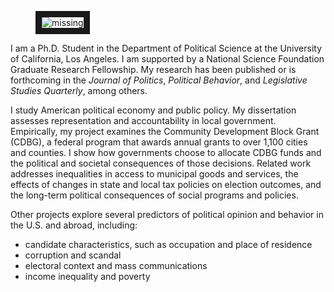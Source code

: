<link rel="stylesheet" href="styles.css" type="text/css">
<link rel="stylesheet" href="site_libs/academicons-1.8.6/css/academicons.css" type="text/css">

<div id="columns">
  <div id="left">
  <figure>
  <img src="images/home.jpg" style="border:10px solid;" alt = "missing" />
  </figure>
  </div>
  <div id="right">
  <p>I am a Ph.D. Student in the Department of Political Science at the University of California, Los Angeles. I am supported by a National Science Foundation Graduate Research Fellowship. 
My research has been published or is forthcoming in the *Journal of Politics*, *Political Behavior*, and *Legislative Studies Quarterly*, among others.</p>
  <p>I study American political economy and public policy. My dissertation assesses representation and accountability in local government. Empirically, my project examines the Community Development Block Grant (CDBG), a federal program that awards annual grants to over 1,100 cities and counties. I show how governments choose to allocate CDBG funds and the political and societal consequences of those decisions. Related work addresses inequalities in access to municipal goods and services, the effects of changes in state and local tax policies on election outcomes, and the long-term political consequences of social programs and policies.</p>
  <p>Other projects explore several predictors of political opinion and behavior in the U.S. and abroad, including:</p>
<ul>
  <li>candidate characteristics, such as occupation and place of residence</li>
  <li>corruption and scandal</li>
  <li>electoral context and mass communications</li>
  <li>income inequality and poverty</li>
</ul>
  </div>
  </div>